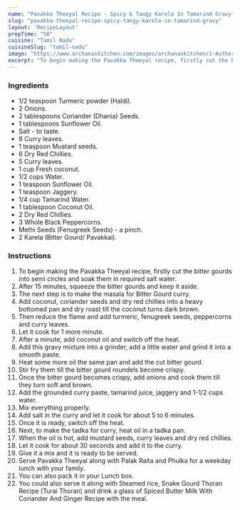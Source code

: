---
name: "Pavakka Theeyal Recipe - Spicy & Tangy Karela In Tamarind Gravy"
slug: "pavakka-theeyal-recipe-spicy-tangy-karela-in-tamarind-gravy"
layout: 'RecipeLayout'
prepTime: "50"
cuisine: "Tamil Nadu"
cuisineSlug: "tamil-nadu"
image: "https://www.archanaskitchen.com/images/archanaskitchen/1-Author/monisha.nair1-gmail.com/Pavakka_theeyal_Bitter_gourd_curry.jpg"
excerpt: "To begin making the Pavakka Theeyal recipe, firstly cut the bitter gourds into semi circles and soak them in required salt water"
---

### Ingredients

- 1/2 teaspoon Turmeric powder (Haldi).
- 2 Onions.
- 2 tablespoons Coriander (Dhania) Seeds.
- 1 tablespoons Sunflower Oil.
- Salt - to taste.
- 8 Curry leaves.
- 1 teaspoon Mustard seeds.
- 6 Dry Red Chillies.
- 5 Curry leaves.
- 1 cup Fresh coconut.
- 1/2 cups Water.
- 1 teaspoon Sunflower Oil.
- 1 teaspoon Jaggery.
- 1/4 cup Tamarind Water.
- 1 tablespoon Coconut Oil.
- 2 Dry Red Chillies.
- 3 Whole Black Peppercorns.
- Methi Seeds (Fenugreek Seeds) - a pinch.
- 2 Karela (Bitter Gourd/ Pavakkai).

### Instructions

1. To begin making the Pavakka Theeyal recipe, firstly cut the bitter gourds into semi circles and soak them in required salt water.
1. After 15 minutes, squeeze the bitter gourds and keep it aside.
1. The next step is to make the masala for Bitter Gourd curry.
1. Add coconut, coriander seeds and dry red chillies into a heavy bottomed pan and dry roast till the coconut turns dark brown.
1. Then reduce the flame and add turmeric, fenugreek seeds, peppercorns and curry leaves.
1. Let it cook for 1 more minute.
1. After a minute, add coconut oil and switch off the heat.
1. Add this gravy mixture into a grinder, add a little water and grind it into a smooth paste.
1. Heat some more oil the same pan and add the cut bitter gourd.
1. Stir fry them till the bitter gourd roundels become crispy.
1. Once the bitter gourd becomes crispy, add onions and cook them till they turn soft and brown.
1. Add the grounded curry paste, tamarind juice, jaggery and 1-1/2 cups water.
1. Mix everything properly.
1. Add salt in the curry and let it cook for about 5 to 6 minutes.
1. Once it is ready, switch off the heat.
1. Next, to make the tadka for curry, heat oil in a tadka pan.
1. When the oil is hot, add mustard seeds, curry leaves and dry red chillies.
1. Let it cook for about 30 seconds and add it to the curry.
1. Give it a mix and it is ready to be served.
1. Serve Pavakka Theeyal along with Palak Raita and Phulka for a weekday lunch with your family.
1. You can also pack it in your Lunch box.
1. You could also serve it along with Steamed rice, Snake Gourd Thoran Recipe (Turai Thoran) and drink a glass of Spiced Butter Milk With Coriander And Ginger Recipe with the meal.
